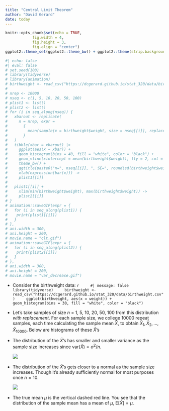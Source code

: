 ```yaml
---
title: "Central Limit Theorem"
author: "David Gerard"
date: today
---
```


```r
knitr::opts_chunk$set(echo = TRUE, 
            fig.width = 4, 
            fig.height = 3, 
            fig.align = "center")
ggplot2::theme_set(ggplot2::theme_bw() + ggplot2::theme(strip.background = ggplot2::element_rect(fill = "white")))
```

```r
#| echo: false
#| eval: false
# set.seed(100)
# library(tidyverse)
# library(animation)
# birthweight <- read_csv("https://dcgerard.github.io/stat_320/data/birthweight.csv")
# 
# nrep <- 10000
# nseq <- c(1, 5, 10, 20, 50, 100) 
# plist1 <- list()
# plist2 <- list()
# for (i in seq_along(nseq)) {
#   xbarout <- replicate(
#     n = nrep, expr = 
#       {
#         mean(sample(x = birthweight$weight, size = nseq[[i]], replace = TRUE))
#       }
#   )
#   tibble(xbar = xbarout) |>
#     ggplot(aes(x = xbar)) +
#     geom_histogram(bins = 40, fill = "white", color = "black") +
#     geom_vline(xintercept = mean(birthweight$weight), lty = 2, col = 2) +
#     theme_bw() +
#     ggtitle(paste0("n=", nseq[[i]], ", SE=", round(sd(birthweight$weight) / sqrt(nseq[[i]]), digits = 2))) +
#     xlab(expression(bar(x))) ->
#     plist1[[i]]
#   
#   plist1[[i]] +
#     xlim(min(birthweight$weight), max(birthweight$weight)) ->
#     plist2[[i]]
# }
# animation::saveGIF(expr = {
#   for (i in seq_along(plist1)) {
#    print(plist1[[i]])
#   }
# },
# ani.width = 300,
# ani.height = 200,
# movie.name = "clt.gif")
# animation::saveGIF(expr = {
#   for (i in seq_along(plist2)) {
#    print(plist2[[i]])
#   }
# },
# ani.width = 300,
# ani.height = 200,
# movie.name = "var_decrease.gif")
```

-   Consider the birthweight data:
    ```r
    #| message: false
    library(tidyverse)
    birthweight <- read_csv("https://dcgerard.github.io/stat_320/data/birthweight.csv")
    ggplot(birthweight, aes(x = weight)) +
      geom_histogram(bins = 30, fill = "white", color = "black")
    ```

- Let's take samples of size $n$ = 1, 5, 10, 20, 50, 100 from this distribution *with replacement*. For each sample size, we college 10000 repeat samples, each time calculating the sample mean $\bar{X}$, to obtain $\bar{X}_1,\bar{X}_2,\ldots,\bar{X}_{10000}$. Below are histograms of these $\bar{X}$'s

- The distribution of the $\bar{X}$'s has smaller and smaller variance as the sample size increases since $\mathrm{var}(\bar{X}) = \sigma^2/n$.

  ![](./04_figs/var_decrease.gif)\ 
  
- The distribution of the $\bar{X}$'s gets closer to a normal as the sample size increases. Though it's already sufficiently normal for most purposes once $n = 10$.

  ![](./04_figs/clt.gif)\ 
  
- The true mean $\mu$ is the vertical dashed red line. You see that the distribution of the sample mean has a mean of $\mu$, $\mathrm{E}[\bar{X}] = \mu$.

